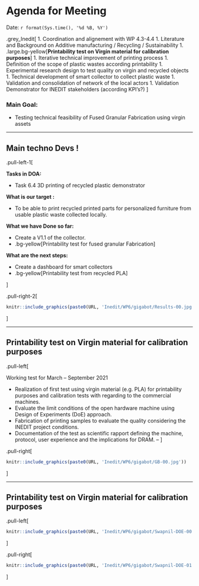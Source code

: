 
# Agenda for Meeting 

Date: `r format(Sys.time(), '%d %B, %Y')`

.grey_Inedit[
1. Coordination and alignement with WP 4.3-4.4
1. Literature and Background on Additive manufacturing / Recycling / Sustainability
1. .large.bg-yellow[**Printability test on Virgin material for calibration purposes**]
1. Iterative technical improvement of printing process
1. Definition of the scope of plastic wastes according printability 
1. Experimental research design to test quality on virgin and recycled objects
1. Technical development of smart collector to collect plastic waste
1. Validation and consolidation of network of the local actors
1. Validation Demonstrator for INEDIT stakeholders (according KPI's?)
      ]   


### Main Goal:

- Testing technical feasibility of Fused Granular Fabrication using virgin assets



---

## Main techno Devs ! 

.pull-left-1[


**Tasks in DOA:**

- Task 6.4 3D printing of recycled plastic demonstrator

**What is our target :**

- To be able to print recycled printed parts for personalized furniture from usable plastic waste collected locally.

**What we have Done so far:**

- Create a V1.1 of the collector.
- .bg-yellow[Printability test for fused granular Fabrication]

**What are the next steps:**

- Create a dashboard for smart collectors
- .bg-yellow[Printability test from recycled PLA] 

]

.pull-right-2[

```r
knitr::include_graphics(paste0(URL, 'Inedit/WP6/gigabot/Results-00.jpg'))
```

]

---


## Printability test on Virgin material for calibration purposes

.pull-left[

Working test for March – September 2021

- Realization of first test using virgin material (e.g. PLA) for printability purposes and calibration tests with regarding to the commercial machines.
- Evaluate the limit conditions of the open hardware machine using Design of Experiments (DoE) approach.
- Fabrication of printing samples to evaluate the quality  considering the INEDIT project conditions.
- Documentation of the test as scientific rapport defining the machine, protocol, user experience and the implications for DRAM. 
–
]

.pull-right[
```r
knitr::include_graphics(paste0(URL, 'Inedit/WP6/gigabot/GB-00.jpg'))
```

]

---

## Printability test on Virgin material for calibration purposes

.pull-left[

```r
knitr::include_graphics(paste0(URL, 'Inedit/WP6/gigabot/Swapnil-DOE-00.jpg'))
```

]

.pull-right[
```r
knitr::include_graphics(paste0(URL, 'Inedit/WP6/gigabot/Swapnil-DOE-01.jpg'))
```

]
